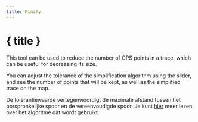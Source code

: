 ```yaml
---
title: Minify
---
```


<script>
</script>

# <Filter size="24" class="inline-block" style="margin-bottom: 5px" /> { title }

This tool can be used to reduce the number of GPS points in a trace, which can be useful for decreasing its size.

You can adjust the tolerance of the simplification algorithm using the slider, and see the number of points that will be kept, as well as the simplified trace on the map.

<div class="flex flex-row justify-center">
    <Reduce class="text-foreground p-3 border rounded-md shadow-lg" />
</div>

<DocsNote>

De tolerantiewaarde vertegenwoordigt de maximale afstand tussen het oorspronkelijke spoor en de vereenvoudigde spoor.
Je kunt <a href="https://en.wikipedia.org/wiki/Ramer%E2%80%93Douglas%E2%80%93Peucker_algorithm" target="_blank">hier</a> meer lezen over het algoritme dat wordt gebruikt.

</DocsNote>
